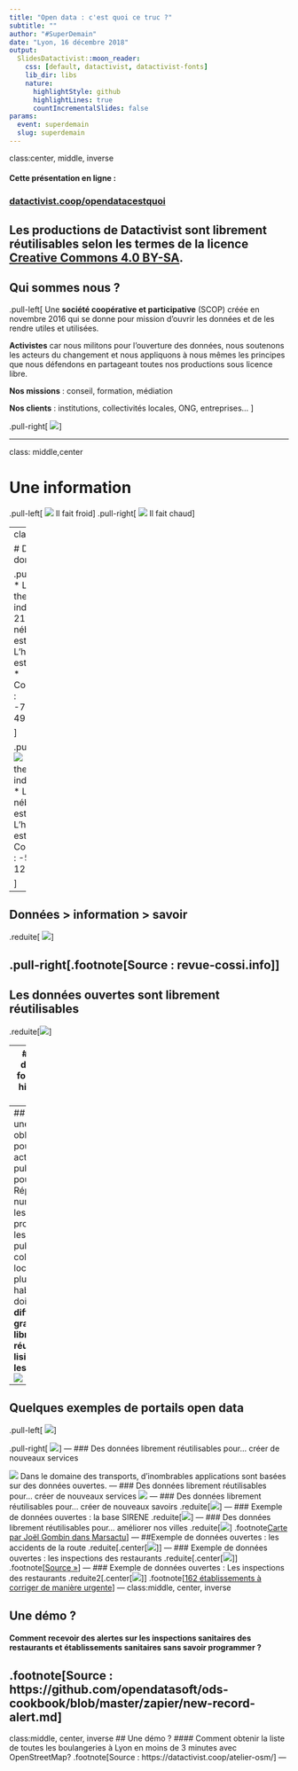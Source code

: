 ```yaml
---
title: "Open data : c'est quoi ce truc ?"
subtitle: ""
author: "#SuperDemain"
date: "Lyon, 16 décembre 2018"
output:
  SlidesDatactivist::moon_reader:
    css: [default, datactivist, datactivist-fonts]
    lib_dir: libs
    nature:
      highlightStyle: github
      highlightLines: true
      countIncrementalSlides: false
params:
  event: superdemain
  slug: superdemain
---
```


class:center, middle, inverse

#### Cette présentation en ligne : 

### [datactivist.coop/opendatacestquoi](datactivist.coop/opendatacestquoi/)

Les productions de Datactivist sont librement réutilisables selon les termes de la licence [Creative Commons 4.0 BY-SA](https://creativecommons.org/licenses/by-sa/4.0/legalcode.fr).
---
## Qui sommes nous ?

.pull-left[
Une **société coopérative et participative** (SCOP) créée en novembre 2016 qui se donne pour mission d’ouvrir les données et de les rendre utiles et utilisées. 

**Activistes** car nous militons pour l’ouverture des données, nous soutenons les acteurs du changement et nous appliquons à nous mêmes les principes que nous défendons en partageant toutes nos productions sous licence libre.		

**Nos missions** : conseil, formation, médiation

**Nos clients** : institutions, collectivités locales, ONG, entreprises…
]
				
.pull-right[ 
![](img/sticker_datactivist.png)
]

---

class: middle,center

# Une information

.pull-left[
![](img/ice.png)
Il fait froid
]
.pull-right[
![](img/beach.png)
Il fait chaud
]

---
class: middle

# Des données

.pull-left[
![](img/ice.png)
* Le thermomètre indique – 21°C
* La nébulosité est de 1%
* L’humidité est de 25 % 
* Coordonnées : -70.302347, 49.089568

]

.pull-right[
![](img/beach.png)
* Le thermomètre indique 28°C 
* La nébulosité est de 6%
* L’humidité est de 67% 
* Coordonnées : -5.144064, 123.215463

]

---

## Données > information > savoir

.reduite[
![](img/dik.png)
]

.pull-right[.footnote[Source : revue-cossi.info]]
---

## Les données ouvertes sont librement réutilisables
.reduite[![](img/dataspectrum.png)]

---
## L'open data a des fondements historiques anciens

.reduite[![](img/ddhc.png)]

---
## 2018 : une obligation pour tous les acteurs publics
Loi pour une République numérique : les données produites par les acteurs publics et les collectivités locales de plus de 3500 habitants doivent être **diffusées gratuitement, librement réutilisables, lisibles par les machines**
![](img/lprn.png)

---
## Quelques exemples de portails open data

.pull-left[
![](img/datagrandlyon.png)
]

.pull-right[
![](img/dgf.png)
]
---
### Des données librement réutilisables pour… créer de nouveaux services

![](img/apps.png)
Dans le domaine des transports, d'inombrables applications sont basées sur des données ouvertes. 
---
### Des données librement réutilisables pour… créer de nouveaux services
![](img/off_apps.png)
---
### Des données librement réutilisables pour… créer de nouveaux savoirs
.reduite[![](https://datactivist.coop/dataliteracy/img/ruesoif.png)]
---
### Exemple de données ouvertes : la base SIRENE
.reduite[![](https://datactivist.coop/dataliteracy/img/sirene.png)]
---
### Des données librement réutilisables pour… améliorer nos villes
.reduite[![](https://datactivist.coop/dataliteracy/img/marsactu.png)]
.footnote[Carte par Joël Gombin dans Marsactu](https://joelgombin.github.io/marsactu_accidents/chronique.html)]
---
##Exemple de données ouvertes : les accidents de la route
.reduite[.center[![](https://datactivist.coop/dataliteracy/img/accidents.png)]]
---
### Exemple de données ouvertes : les inspections des restaurants
.reduite[.center[![](https://datactivist.coop/dataliteracy/img/aliminfos.png)]]
.footnote[[Source »](https://www.data.gouv.fr/fr/datasets/resultats-des-controles-officiels-sanitaires-dispositif-dinformation-alimconfiance/)]
---
### Exemple de données ouvertes : Les inspections des restaurants
.reduite2[.center[![](img/corriger.png)]]
.footnote[[162 établissements à corriger de manière urgente](https://dgal.opendatasoft.com/explore/embed/dataset/export_alimconfiance/map/?disjunctive.app_libelle_activite_etablissement&disjunctive.filtre&refine.synthese_eval_sanit=A%20corriger%20de%20mani%C3%A8re%20urgente&location=6,47.24195,5.00977&static=false&datasetcard=true)]
---
class:middle, center, inverse

## Une démo ?
#### Comment recevoir des alertes sur les inspections sanitaires des restaurants et établissements sanitaires sans savoir programmer ?

.footnote[Source : https://github.com/opendatasoft/ods-cookbook/blob/master/zapier/new-record-alert.md]
---
class:middle, center, inverse
## Une démo ?
#### Comment obtenir la liste de toutes les boulangeries à Lyon en moins de 3 minutes avec OpenStreetMap?
.footnote[Source : https://datactivist.coop/atelier-osm/]
---